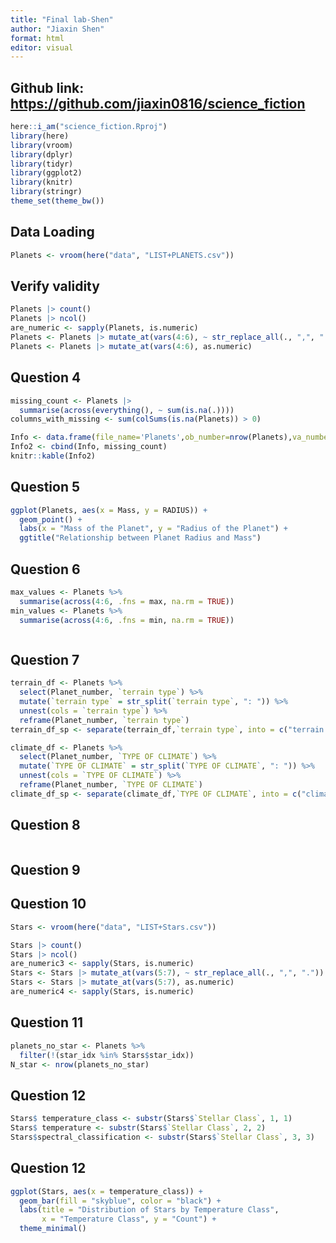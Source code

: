 ```yaml
---
title: "Final lab-Shen"
author: "Jiaxin Shen"
format: html
editor: visual
---
```


## Github link: <https://github.com/jiaxin0816/science_fiction>

```r
here::i_am("science_fiction.Rproj")
library(here)
library(vroom)
library(dplyr)
library(tidyr)
library(ggplot2)
library(knitr)
library(stringr)
theme_set(theme_bw())
```

## Data Loading

```r
Planets <- vroom(here("data", "LIST+PLANETS.csv"))
```

## Verify validity
```r
Planets |> count()
Planets |> ncol()
are_numeric <- sapply(Planets, is.numeric)
Planets <- Planets |> mutate_at(vars(4:6), ~ str_replace_all(., ",", "."))
Planets <- Planets |> mutate_at(vars(4:6), as.numeric)
```

## Question 4
```r
missing_count <- Planets |>
  summarise(across(everything(), ~ sum(is.na(.))))
columns_with_missing <- sum(colSums(is.na(Planets)) > 0)
```


```r
Info <- data.frame(file_name='Planets',ob_number=nrow(Planets),va_number=ncol(Planets),columns_with_missing)
Info2 <- cbind(Info, missing_count)
knitr::kable(Info2)
```

##  Question 5

```r
ggplot(Planets, aes(x = Mass, y = RADIUS)) +
  geom_point() +
  labs(x = "Mass of the Planet", y = "Radius of the Planet") +
  ggtitle("Relationship between Planet Radius and Mass")
```

## Question 6

```r
max_values <- Planets %>% 
  summarise(across(4:6, .fns = max, na.rm = TRUE))
min_values <- Planets %>% 
  summarise(across(4:6, .fns = min, na.rm = TRUE)) 

```


```r

```


## Question 7
```r
terrain_df <- Planets %>%
  select(Planet_number, `terrain type`) %>%
  mutate(`terrain type` = str_split(`terrain type`, ": ")) %>%
  unnest(cols = `terrain type`) %>%
  reframe(Planet_number, `terrain type`)
terrain_df_sp <- separate(terrain_df,`terrain type`, into = c("terrain type1", "terrain type2", "terrain type3","terrain type4","terrain type5","terrain type6","terrain type7","terrain type8","terrain type9","terrain type10","terrain type11"), sep = ":")
```

```r
climate_df <- Planets %>%
  select(Planet_number, `TYPE OF CLIMATE`) %>%
  mutate(`TYPE OF CLIMATE` = str_split(`TYPE OF CLIMATE`, ": ")) %>%
  unnest(cols = `TYPE OF CLIMATE`) %>%
  reframe(Planet_number, `TYPE OF CLIMATE`)
climate_df_sp <- separate(climate_df,`TYPE OF CLIMATE`, into = c("climate type1", "climate type2", "climate type3","climate type4","climate type5","climate type6","climate type7"), sep = ":")
```

## Question 8
```r

```

## Question 9


## Question 10

```r
Stars <- vroom(here("data", "LIST+Stars.csv"))
```

```r
Stars |> count()
Stars |> ncol()
are_numeric3 <- sapply(Stars, is.numeric)
Stars <- Stars |> mutate_at(vars(5:7), ~ str_replace_all(., ",", "."))
Stars <- Stars |> mutate_at(vars(5:7), as.numeric)
are_numeric4 <- sapply(Stars, is.numeric)
```

## Question 11
```r
planets_no_star <- Planets %>%
  filter(!(star_idx %in% Stars$star_idx))
N_star <- nrow(planets_no_star)
```

## Question 12
```r
Stars$ temperature_class <- substr(Stars$`Stellar Class`, 1, 1)
Stars$ temperature <- substr(Stars$`Stellar Class`, 2, 2)
Stars$spectral_classification <- substr(Stars$`Stellar Class`, 3, 3)
```

## Question 12
```r
ggplot(Stars, aes(x = temperature_class)) +
  geom_bar(fill = "skyblue", color = "black") +
  labs(title = "Distribution of Stars by Temperature Class", 
       x = "Temperature Class", y = "Count") +
  theme_minimal()
```

